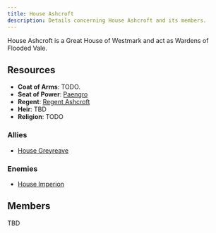 ```yaml
---
title: House Ashcroft
description: Details concerning House Ashcroft and its members.
---
```


House Ashcroft is a Great House of Westmark and act as Wardens of Flooded Vale.

## Resources
- **Coat of Arms**: TODO.
- **Seat of Power**: [Paengro](/seats-of-power/paengro)
- **Regent**: [Regent Ashcroft](/regents/regent-ashcroft)
- **Heir**: TBD
- **Religion**: TODO

### Allies
- [House Greyreave](/minor-houses/house-greyreave)

### Enemies
- [House Imperion](/great-houses/house-imperion)

## Members
TBD
